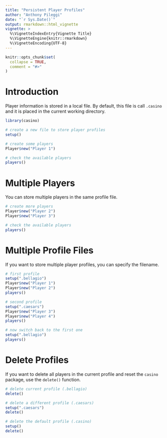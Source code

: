 ```yaml
---
title: "Persistent Player Profiles"
author: "Anthony Pileggi"
date: "`r Sys.Date()`"
output: rmarkdown::html_vignette
vignette: >
  %\VignetteIndexEntry{Vignette Title}
  %\VignetteEngine{knitr::rmarkdown}
  %\VignetteEncoding{UTF-8}
---
```


```r
knitr::opts_chunk$set(
  collapse = TRUE,
  comment = "#>"
)
```

# Introduction
Player information is stored in a local file.  By default, this file is call `.casino`
and it is placed in the current working directory.

```r
library(casino)

# create a new file to store player profiles
setup()

# create some players
Player$new("Player 1")

# check the available players
players()
```


# Multiple Players
You can store multiple players in the same profile file.

```r
# create more players
Player$new("Player 2")
Player$new("Player 3")

# check the available players
players()
```


# Multiple Profile Files
If you want to store multiple player profiles, you can specify the filename.

```r
# first profile
setup(".bellagio")
Player$new("Player 1")
Player$new("Player 2")
players()

# second profile
setup(".caesars")
Player$new("Player 3")
Player$new("Player 4")
players()

# now switch back to the first one
setup(".bellagio")
players()
```


# Delete Profiles
If you want to delete all players in the current profile and reset the `casino` package, use the `delete()` function.

```r
# delete current profile (.bellagio)
delete()

# delete a different profile (.caesars)
setup(".caesars")
delete()

# delete the default profile (.casino)
setup()
delete()
```